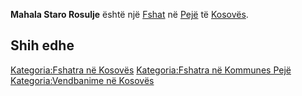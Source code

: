 {{Fshat në Kosovës
 | Emri                = Mahala Staro Rosulje
| srp_N_name = Mahala Staro Rosulje
| srp_N_FULL_NAME_RO = Mahala Staro Rosulje
| srp_N_FULL_NAME_ND_RO = Mahala Staro Rosulje
| srp_N_SORT_NAME_RG = MAHALASTAROROSULJE
| srp_N_FULL_NAME_RG = Mahala Staro Rosulje
| srp_N_FULL_NAME_ND_RG = Mahala Staro Rosulje

 | Emri (Rasa dhanore) = 
 | Figura              = 
 | Shteti              = Kosovo
 | Komuna              = Pejë
 | Kodi postar         = 
 | Sipërfaqja          = 

 | Popullsia           = 

 | Regj. i popullsisë  = 
 | Dend. e popullsisë  = 
 | Faqja zyrtare       = 
 <!--- Koordinatat ----> 
 | Gjerësia            = 42.604167
 | Gjatësia            = 20.469444
 | Lartësia            = 
}}
'''Mahala Staro Rosulje''' është një [[Fshat]] në [[Pejë]] të [[Kosovës]].

<!-- == Gjeografia == -->
<!-- == Historia == -->
<!-- == Demografia == -->
== Shih edhe ==
{{Komuna Pejë}}
{{Kosovo-Administrata-Cung}}

[[Kategoria:Fshatra në Kosovës]]
[[Kategoria:Fshatra në Kommunes Pejë]]
[[Kategoria:Vendbanime në Kosovës]]